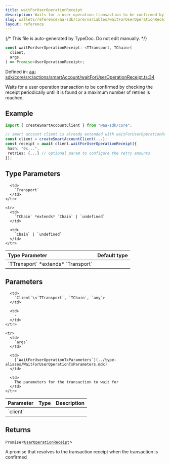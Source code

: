 ```yaml
---
title: waitForUserOperationReceipt
description: Waits for a user operation transaction to be confirmed by checking the receipt periodically until it is found or a maximum number of retries is reached.
slug: wallets/reference/aa-sdk/core/variables/waitForUserOperationReceipt
layout: reference
---
```


{/* This file is auto-generated by TypeDoc. Do not edit manually. */}

```ts
const waitForUserOperationReceipt: <TTransport, TChain>(
  client,
  args,
) => Promise<UserOperationReceipt>;
```

Defined in: [aa-sdk/core/src/actions/smartAccount/waitForUserOperationReceipt.ts:34](https://github.com/alchemyplatform/aa-sdk/blob/16e1a5e9611a91954d1f60415c45d4b23995e984/aa-sdk/core/src/actions/smartAccount/waitForUserOperationReceipt.ts#L34)

Waits for a user operation transaction to be confirmed by checking the receipt periodically until it is found or a maximum number of retries is reached.

## Example

```ts
import { createSmartAccountClient } from "@aa-sdk/core";

// smart account client is already extended with waitForUserOperationReceipt
const client = createSmartAccountClient(...);
const receipt = await client.waitForUserOperationReceipt({
 hash: "0x...",
 retries: {...} // optional param to configure the retry amounts
});
```

## Type Parameters

<table>
  <thead>
    <tr>
      <th align="left">Type Parameter</th>
      <th align="left">Default type</th>
    </tr>
  </thead>

  <tbody>
    <tr>
      <td>
        `TTransport` *extends* `Transport`
      </td>

      <td>
        `Transport`
      </td>
    </tr>

    <tr>
      <td>
        `TChain` *extends* `Chain` | `undefined`
      </td>

      <td>
        `Chain` | `undefined`
      </td>
    </tr>

  </tbody>
</table>

## Parameters

<table>
  <thead>
    <tr>
      <th align="left">Parameter</th>
      <th align="left">Type</th>
      <th align="left">Description</th>
    </tr>
  </thead>

  <tbody>
    <tr>
      <td>
        `client`
      </td>

      <td>
        `Client`\<`TTransport`, `TChain`, `any`>
      </td>

      <td>
        ‐
      </td>
    </tr>

    <tr>
      <td>
        `args`
      </td>

      <td>
        [`WaitForUserOperationTxParameters`](../type-aliases/WaitForUserOperationTxParameters.mdx)
      </td>

      <td>
        The parameters for the transaction to wait for
      </td>
    </tr>

  </tbody>
</table>

## Returns

`Promise`\<[`UserOperationReceipt`](../interfaces/UserOperationReceipt.mdx)>

A promise that resolves to the transaction receipt when the transaction is confirmed
